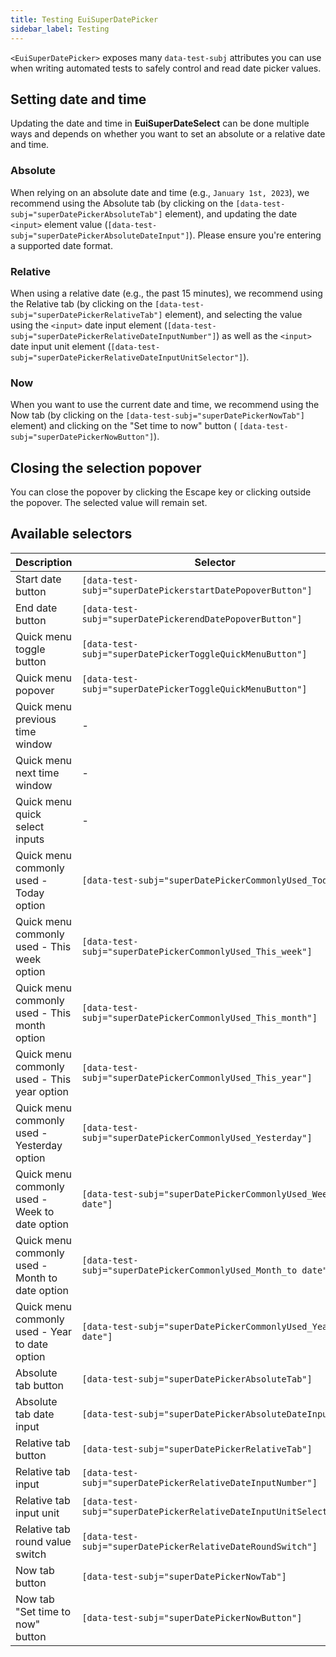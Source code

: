 ```yaml
---
title: Testing EuiSuperDatePicker
sidebar_label: Testing
---
```


`<EuiSuperDatePicker>` exposes many `data-test-subj` attributes you can use when writing automated tests to safely
control and read date picker values.

## Setting date and time

Updating the date and time in **EuiSuperDateSelect** can be done multiple ways and depends on whether you want to set
an absolute or a relative date and time.

### Absolute

When relying on an absolute date and time (e.g., `January 1st, 2023`), we recommend using the Absolute tab (by clicking
on the `[data-test-subj="superDatePickerAbsoluteTab"]` element), and updating the date `<input>` element value
(`[data-test-subj="superDatePickerAbsoluteDateInput"]`). Please ensure you're entering a supported date format.

### Relative

When using a relative date (e.g., the past 15 minutes), we recommend using the Relative tab (by clicking
on the `[data-test-subj="superDatePickerRelativeTab"]` element), and selecting the value using the `<input>`
date input element (`[data-test-subj="superDatePickerRelativeDateInputNumber"]`) as well as the `<input>` date input
unit element (`[data-test-subj="superDatePickerRelativeDateInputUnitSelector"]`).

### Now

When you want to use the current date and time, we recommend using the Now tab (by clicking
on the `[data-test-subj="superDatePickerNowTab"]` element) and clicking on the "Set time to now" button (
`[data-test-subj="superDatePickerNowButton"]`).

## Closing the selection popover

You can close the popover by clicking the Escape key or clicking outside the popover. The selected value
will remain set.

## Available selectors

| Description                                     | Selector                                                          |
|-------------------------------------------------|-------------------------------------------------------------------|
| Start date button                               | `[data-test-subj="superDatePickerstartDatePopoverButton"]`        |
| End date button                                 | `[data-test-subj="superDatePickerendDatePopoverButton"]`          |
| Quick menu toggle button                        | `[data-test-subj="superDatePickerToggleQuickMenuButton"]`         |
| Quick menu popover                              | `[data-test-subj="superDatePickerToggleQuickMenuButton"]`         |
| Quick menu previous time window                 | -                                                                 |
| Quick menu next time window                     | -                                                                 |
| Quick menu quick select inputs                  | -                                                                 |
| Quick menu commonly used - Today option         | `[data-test-subj="superDatePickerCommonlyUsed_Today"]`            |
| Quick menu commonly used - This week option     | `[data-test-subj="superDatePickerCommonlyUsed_This_week"]`        |
| Quick menu commonly used - This month option    | `[data-test-subj="superDatePickerCommonlyUsed_This_month"]`       |
| Quick menu commonly used - This year option     | `[data-test-subj="superDatePickerCommonlyUsed_This_year"]`        |
| Quick menu commonly used - Yesterday option     | `[data-test-subj="superDatePickerCommonlyUsed_Yesterday"]`        |
| Quick menu commonly used - Week to date option  | `[data-test-subj="superDatePickerCommonlyUsed_Week_to date"]`     |
| Quick menu commonly used - Month to date option | `[data-test-subj="superDatePickerCommonlyUsed_Month_to date"]`    |
| Quick menu commonly used - Year to date option  | `[data-test-subj="superDatePickerCommonlyUsed_Year_to date"]`     |
| Absolute tab button                             | `[data-test-subj="superDatePickerAbsoluteTab"]`                   |
| Absolute tab date input                         | `[data-test-subj="superDatePickerAbsoluteDateInput"]`             |
| Relative tab button                             | `[data-test-subj="superDatePickerRelativeTab"]`                   |
| Relative tab input                              | `[data-test-subj="superDatePickerRelativeDateInputNumber"]`       |
| Relative tab input unit                         | `[data-test-subj="superDatePickerRelativeDateInputUnitSelector"]` |
| Relative tab round value switch                 | `[data-test-subj="superDatePickerRelativeDateRoundSwitch"]`       |
| Now tab button                                  | `[data-test-subj="superDatePickerNowTab"]`                        |
| Now tab "Set time to now" button                | `[data-test-subj="superDatePickerNowButton"]`                     |
